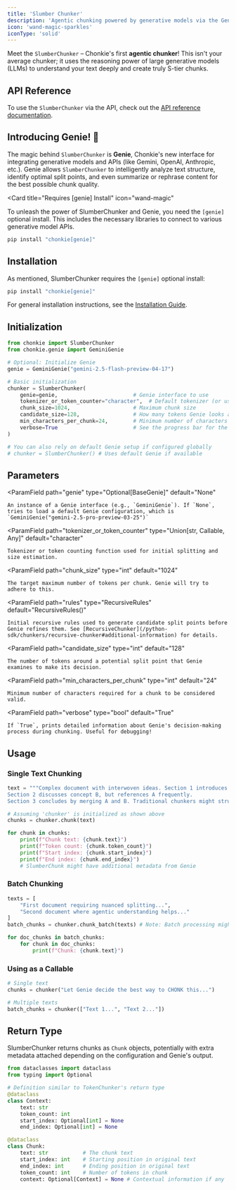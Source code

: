 ```yaml
---
title: 'Slumber Chunker'
description: 'Agentic chunking powered by generative models via the Genie interface'
icon: 'wand-magic-sparkles'
iconType: 'solid'
---
```


Meet the `SlumberChunker` – Chonkie's first **agentic chunker**! This isn't your average chunker; it uses the reasoning power of large generative models (LLMs) to understand your text deeply and create truly S-tier chunks.

## API Reference
To use the `SlumberChunker` via the API, check out the [API reference documentation](../../api-reference/slumber-chunker).

## Introducing Genie! 🧞

The magic behind `SlumberChunker` is **Genie**, Chonkie's new interface for integrating generative models and APIs (like Gemini, OpenAI, Anthropic, etc.). Genie allows `SlumberChunker` to intelligently analyze text structure, identify optimal split points, and even summarize or rephrase content for the best possible chunk quality.

<Card
  title="Requires [genie] Install"
  icon="wand-magic"
>
  To unleash the power of SlumberChunker and Genie, you need the `[genie]` optional install. This includes the necessary libraries to connect to various generative model APIs.
</Card>

```bash
pip install "chonkie[genie]"
```

## Installation

As mentioned, SlumberChunker requires the `[genie]` optional install:

```bash
pip install "chonkie[genie]"
```

<Info>For general installation instructions, see the [Installation Guide](/python-sdk/getting-started/installation).</Info>

## Initialization

```python
from chonkie import SlumberChunker
from chonkie.genie import GeminiGenie

# Optional: Initialize Genie
genie = GeminiGenie("gemini-2.5-flash-preview-04-17")

# Basic initialization
chunker = SlumberChunker(
    genie=genie,                        # Genie interface to use
    tokenizer_or_token_counter="character",  # Default tokenizer (or use "gpt2", etc.)
    chunk_size=1024,                    # Maximum chunk size
    candidate_size=128,                 # How many tokens Genie looks at for potential splits
    min_characters_per_chunk=24,        # Minimum number of characters per chunk
    verbose=True                        # See the progress bar for the chunking process
)

# You can also rely on default Genie setup if configured globally
# chunker = SlumberChunker() # Uses default Genie if available
```

## Parameters

<ParamField
    path="genie"
    type="Optional[BaseGenie]"
    default="None"
>
    An instance of a Genie interface (e.g., `GeminiGenie`). If `None`, tries to load a default Genie configuration, which is `GeminiGenie("gemini-2.5-pro-preview-03-25")`
</ParamField>

<ParamField
    path="tokenizer_or_token_counter"
    type="Union[str, Callable, Any]"
    default="character"
>
    Tokenizer or token counting function used for initial splitting and size estimation.
</ParamField>

<ParamField
    path="chunk_size"
    type="int"
    default="1024"
>
    The target maximum number of tokens per chunk. Genie will try to adhere to this.
</ParamField>

<ParamField
    path="rules"
    type="RecursiveRules"
    default="RecursiveRules()"
>
    Initial recursive rules used to generate candidate split points before Genie refines them. See [RecursiveChunker](/python-sdk/chunkers/recursive-chunker#additional-information) for details.
</ParamField>

<ParamField
    path="candidate_size"
    type="int"
    default="128"
>
    The number of tokens around a potential split point that Genie examines to make its decision.
</ParamField>

<ParamField
    path="min_characters_per_chunk"
    type="int"
    default="24"
>
    Minimum number of characters required for a chunk to be considered valid.
</ParamField>


<ParamField
    path="verbose"
    type="bool"
    default="True"
>
    If `True`, prints detailed information about Genie's decision-making process during chunking. Useful for debugging!
</ParamField>

## Usage

### Single Text Chunking

```python
text = """Complex document with interwoven ideas. Section 1 introduces concept A.
Section 2 discusses concept B, but references A frequently.
Section 3 concludes by merging A and B. Traditional chunkers might struggle here."""

# Assuming 'chunker' is initialized as shown above
chunks = chunker.chunk(text)

for chunk in chunks:
    print(f"Chunk text: {chunk.text}")
    print(f"Token count: {chunk.token_count}")
    print(f"Start index: {chunk.start_index}")
    print(f"End index: {chunk.end_index}")
    # SlumberChunk might have additional metadata from Genie
```

### Batch Chunking

```python
texts = [
    "First document requiring nuanced splitting...",
    "Second document where agentic understanding helps..."
]
batch_chunks = chunker.chunk_batch(texts) # Note: Batch processing might be slower due to LLM calls

for doc_chunks in batch_chunks:
    for chunk in doc_chunks:
        print(f"Chunk: {chunk.text}")
```

### Using as a Callable

```python
# Single text
chunks = chunker("Let Genie decide the best way to CHONK this...")

# Multiple texts
batch_chunks = chunker(["Text 1...", "Text 2..."])
```

## Return Type

SlumberChunker returns chunks as `Chunk` objects, potentially with extra metadata attached depending on the configuration and Genie's output.

```python
from dataclasses import dataclass
from typing import Optional

# Definition similar to TokenChunker's return type
@dataclass
class Context:
    text: str
    token_count: int
    start_index: Optional[int] = None
    end_index: Optional[int] = None

@dataclass
class Chunk:
    text: str           # The chunk text
    start_index: int    # Starting position in original text
    end_index: int      # Ending position in original text
    token_count: int    # Number of tokens in chunk
    context: Optional[Context] = None # Contextual information if any
```
